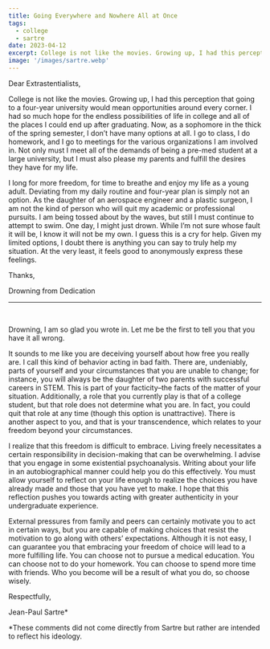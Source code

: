 ```yaml
---
title: Going Everywhere and Nowhere All at Once
tags:
  - college
  - sartre
date: 2023-04-12
excerpt: College is not like the movies. Growing up, I had this perception that going to a four-year university would mean opportunities around every corner...
image: '/images/sartre.webp'
---
```


Dear Extrastentialists,

College is not like the movies. Growing up, I had this perception that going to a four-year university would mean opportunities around every corner. I had so much hope for the endless possibilities of life in college and all of the places I could end up after graduating. Now, as a sophomore in the thick of the spring semester, I don’t have many options at all. I go to class, I do homework, and I go to meetings for the various organizations I am involved in. Not only must I meet all of the demands of being a pre-med student at a large university, but I must also please my parents and fulfill the desires they have for my life.

I long for more freedom, for time to breathe and enjoy my life as a young adult. Deviating from my daily routine and four-year plan is simply not an option. As the daughter of an aerospace engineer and a plastic surgeon, I am not the kind of person who will quit my academic or professional pursuits. I am being tossed about by the waves, but still I must continue to attempt to swim. One day, I might just drown. While I’m not sure whose fault it will be, I know it will not be my own. I guess this is a cry for help. Given my limited options, I doubt there is anything you can say to truly help my situation. At the very least, it feels good to anonymously express these feelings.

Thanks,

Drowning from Dedication

___

<br />

Drowning,
I am so glad you wrote in. Let me be the first to tell you that you have it all wrong.

It sounds to me like you are deceiving yourself about how free you really are. I call this kind of behavior acting in bad faith. There are, undeniably, parts of yourself and your circumstances that you are unable to change; for instance, you will always be the daughter of two parents with successful careers in STEM. This is part of your facticity–the facts of the matter of your situation. Additionally, a role that you currently play is that of a college student, but that role does not determine what you are. In fact, you could quit that role at any time (though this option is unattractive). There is another aspect to you, and that is your transcendence, which relates to your freedom beyond your circumstances.

I realize that this freedom is difficult to embrace. Living freely necessitates a certain responsibility in decision-making that can be overwhelming. I advise that you engage in some existential psychoanalysis. Writing about your life in an autobiographical manner could help you do this effectively. You must allow yourself to reflect on your life enough to realize the choices you have already made and those that you have yet to make. I hope that this reflection pushes you towards acting with greater authenticity in your undergraduate experience.

External pressures from family and peers can certainly motivate you to act in certain ways, but you are capable of making choices that resist the motivation to go along with others’ expectations. Although it is not easy, I can guarantee you that embracing your freedom of choice will lead to a more fulfilling life. You can choose not to pursue a medical education. You can choose not to do your homework. You can choose to spend more time with friends. Who you become will be a result of what you do, so choose wisely.

Respectfully,

Jean-Paul Sartre*

*These comments did not come directly from Sartre but rather are intended to reflect his ideology.

